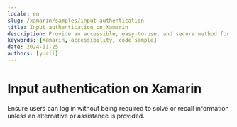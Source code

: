 ```yaml
---
locale: en
slug: /xamarin/samples/input-authentication
title: Input authentication on Xamarin
description: Provide an accessible, easy-to-use, and secure method for users to authenticate when logging in.
keywords: [Xamarin, accessibility, code sample]
date: 2024-11-25
authors: [yurii]
---
```


# Input authentication on Xamarin

Ensure users can log in without being required to solve or recall information unless an alternative or assistance is provided.

<CodeSample id="input-authentication" platform="xamarin" locale="en"/>
